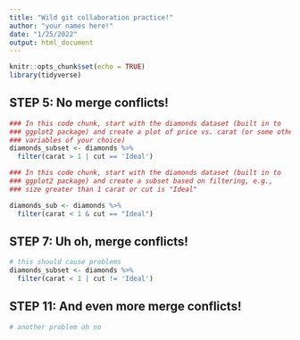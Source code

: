 ```yaml
---
title: "Wild git collaboration practice!"
author: "your names here!"
date: "1/25/2022"
output: html_document
---
```


```r
knitr::opts_chunk$set(echo = TRUE)
library(tidyverse)
```

## STEP 5: No merge conflicts!

```r
### In this code chunk, start with the diamonds dataset (built in to
### ggplot2 package) and create a plot of price vs. carat (or some other
### variables of your choice)
diamonds_subset <- diamonds %>% 
  filter(carat > 1 | cut == 'Ideal')

```

```r
### In this code chunk, start with the diamonds dataset (built in to
### ggplot2 package) and create a subset based on filtering, e.g., 
### size greater than 1 carat or cut is "Ideal"

diamonds_sub <- diamonds %>% 
  filter(carat < 1 & cut == "Ideal")

```

## STEP 7: Uh oh, merge conflicts!

```r
# this should cause problems
diamonds_subset <- diamonds %>% 
  filter(carat < 1 | cut != 'Ideal')

```

## STEP 11: And even more merge conflicts!

```r
# another problem oh no


```
